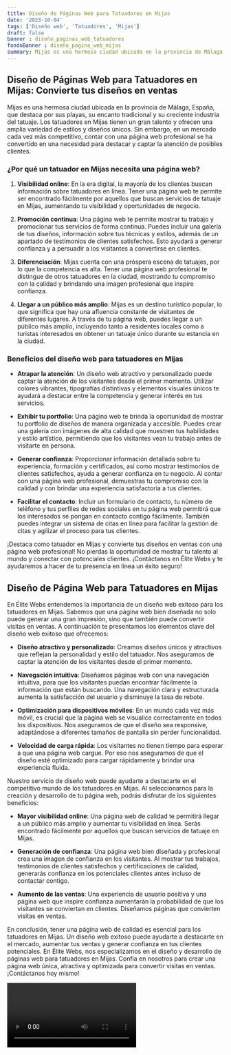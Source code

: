 ```yaml
---
title: Diseño de Páginas Web para Tatuadores en Mijas
date: '2023-10-04'
tags: ['Diseño web', 'Tatuadores', 'Mijas']
draft: false
banner : diseño_paginas_web_tatuadores
fondoBanner : diseño_pagina_web_mijas
summary: Mijas es una hermosa ciudad ubicada en la provincia de Málaga, España, que destaca por sus playas, su encanto tradicional y su creciente industria del tatuaje. Los tatuadores en Mijas tienen un gran talento y ofrecen una amplia variedad de estilos y diseños únicos. Sin embargo, en un mercado cada vez más competitivo, contar con una página web profesional se ha convertido en una necesidad para destacar y captar la atención de posibles clientes.
---
```


## Diseño de Páginas Web para Tatuadores en Mijas: Convierte tus diseños en ventas

Mijas es una hermosa ciudad ubicada en la provincia de Málaga, España, que destaca por sus playas, su encanto tradicional y su creciente industria del tatuaje. Los tatuadores en Mijas tienen un gran talento y ofrecen una amplia variedad de estilos y diseños únicos. Sin embargo, en un mercado cada vez más competitivo, contar con una página web profesional se ha convertido en una necesidad para destacar y captar la atención de posibles clientes.

### ¿Por qué un tatuador en Mijas necesita una página web?

1. **Visibilidad online**: En la era digital, la mayoría de los clientes buscan información sobre tatuadores en línea. Tener una página web te permite ser encontrado fácilmente por aquellos que buscan servicios de tatuaje en Mijas, aumentando tu visibilidad y oportunidades de negocio.

2. **Promoción continua**: Una página web te permite mostrar tu trabajo y promocionar tus servicios de forma continua. Puedes incluir una galería de tus diseños, información sobre tus técnicas y estilos, además de un apartado de testimonios de clientes satisfechos. Esto ayudará a generar confianza y a persuadir a los visitantes a convertirse en clientes.

3. **Diferenciación**: Mijas cuenta con una próspera escena de tatuajes, por lo que la competencia es alta. Tener una página web profesional te distingue de otros tatuadores en la ciudad, mostrando tu compromiso con la calidad y brindando una imagen profesional que inspire confianza.

4. **Llegar a un público más amplio**: Mijas es un destino turístico popular, lo que significa que hay una afluencia constante de visitantes de diferentes lugares. A través de tu página web, puedes llegar a un público más amplio, incluyendo tanto a residentes locales como a turistas interesados en obtener un tatuaje único durante su estancia en la ciudad.

### Beneficios del diseño web para tatuadores en Mijas

- **Atrapar la atención**: Un diseño web atractivo y personalizado puede captar la atención de los visitantes desde el primer momento. Utilizar colores vibrantes, tipografías distintivas y elementos visuales únicos te ayudará a destacar entre la competencia y generar interés en tus servicios.

- **Exhibir tu portfolio**: Una página web te brinda la oportunidad de mostrar tu portfolio de diseños de manera organizada y accesible. Puedes crear una galería con imágenes de alta calidad que muestren tus habilidades y estilo artístico, permitiendo que los visitantes vean tu trabajo antes de visitarte en persona.

- **Generar confianza**: Proporcionar información detallada sobre tu experiencia, formación y certificados, así como mostrar testimonios de clientes satisfechos, ayuda a generar confianza en tu negocio. Al contar con una página web profesional, demuestras tu compromiso con la calidad y con brindar una experiencia satisfactoria a tus clientes.

- **Facilitar el contacto**: Incluir un formulario de contacto, tu número de teléfono y tus perfiles de redes sociales en tu página web  permitirá que los interesados se pongan en contacto contigo fácilmente. También puedes integrar un sistema de citas en línea para facilitar la gestión de citas y agilizar el proceso para tus clientes.

¡Destaca como tatuador en Mijas y convierte tus diseños en ventas con una página web profesional! No pierdas la oportunidad de mostrar tu talento al mundo y conectar con potenciales clientes. ¡Contáctanos en Élite Webs y te ayudaremos a hacer de tu presencia en línea un éxito seguro!

<GifSeo />

<Cta />

## Diseño de Página Web para Tatuadores en Mijas

En Élite Webs entendemos la importancia de un diseño web exitoso para los tatuadores en Mijas. Sabemos que una página web bien diseñada no solo puede generar una gran impresión, sino que también puede convertir visitas en ventas. A continuación te presentamos los elementos clave del diseño web exitoso que ofrecemos:

- **Diseño atractivo y personalizado**: Creamos diseños únicos y atractivos que reflejan la personalidad y estilo del tatuador. Nos aseguramos de captar la atención de los visitantes desde el primer momento.

- **Navegación intuitiva**: Diseñamos páginas web con una navegación intuitiva, para que los visitantes puedan encontrar fácilmente la información que están buscando. Una navegación clara y estructurada aumenta la satisfacción del usuario y disminuye la tasa de rebote.

- **Optimización para dispositivos móviles**: En un mundo cada vez más móvil, es crucial que la página web se visualice correctamente en todos los dispositivos. Nos aseguramos de que el diseño sea responsive, adaptándose a diferentes tamaños de pantalla sin perder funcionalidad.

- **Velocidad de carga rápida**: Los visitantes no tienen tiempo para esperar a que una página web cargue. Por eso nos aseguramos de que el diseño esté optimizado para cargar rápidamente y brindar una experiencia fluida.

Nuestro servicio de diseño web puede ayudarte a destacarte en el competitivo mundo de los tatuadores en Mijas. Al seleccionarnos para la creación y desarrollo de tu página web, podrás disfrutar de los siguientes beneficios:

- **Mayor visibilidad online**: Una página web de calidad te permitirá llegar a un público más amplio y aumentar tu visibilidad en línea. Serás encontrado fácilmente por aquellos que buscan servicios de tatuaje en Mijas.

- **Generación de confianza**: Una página web bien diseñada y profesional crea una imagen de confianza en los visitantes. Al mostrar tus trabajos, testimonios de clientes satisfechos y certificaciones de calidad, generarás confianza en los potenciales clientes antes incluso de contactar contigo.

- **Aumento de las ventas**: Una experiencia de usuario positiva y una página web que inspire confianza aumentarán la probabilidad de que los visitantes se conviertan en clientes. Diseñamos páginas que convierten visitas en ventas.

En conclusión, tener una página web de calidad es esencial para los tatuadores en Mijas. Un diseño web exitoso puede ayudarte a destacarte en el mercado, aumentar tus ventas y generar confianza en tus clientes potenciales. En Élite Webs, nos especializamos en el diseño y desarrollo de páginas web para tatuadores en Mijas. Confía en nosotros para crear una página web única, atractiva y optimizada para convertir visitas en ventas. ¡Contáctanos hoy mismo!

<Video />

<CtaBot job='Tatuadores' city='Mijas'/>

<Gmaps query='Mijas+españa+maps' />